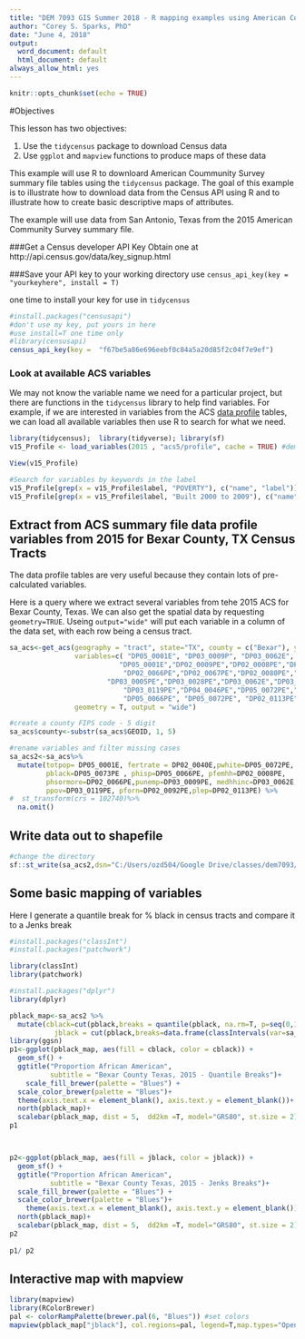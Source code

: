 ```yaml
---
title: "DEM 7093 GIS Summer 2018 - R mapping examples using American Community Survey"
author: "Corey S. Sparks, PhD"
date: "June 4, 2018"
output:
  word_document: default
  html_document: default
always_allow_html: yes
---
```


```r
knitr::opts_chunk$set(echo = TRUE)
```

#Objectives

This lesson has two objectives:

  1. Use the `tidycensus` package to download Census data
  2. Use `ggplot` and `mapview` functions to produce maps of these data


This example will use R to downloard American Coummunity Survey summary file tables using the `tidycensus` package. The goal of this example is to illustrate how to download data from the Census API using R and to illustrate how to create basic descriptive maps of attributes. 

The example will use data from San Antonio, Texas from the 2015 American Community Survey summary file.

###Get a Census developer API Key
Obtain one at http://api.census.gov/data/key_signup.html

###Save your API key to your working directory
use `census_api_key(key =  "yourkeyhere", install = T)`

one time to install your key for use in `tidycensus`



```r
#install.packages("censusapi")
#don't use my key, put yours in here
#use install=T one time only
#library(censusapi)
census_api_key(key =  "f67be5a86e696eebf0c84a5a20d85f2c04f7e9ef")
```

\newpage


### Look at available ACS variables
We may not know the variable name we need for a particular project, but there are functions in the `tidycensus` library to help find variables. For example, if we are interested in variables from the ACS [data profile](https://www.census.gov/acs/www/data/data-tables-and-tools/data-profiles/2016/) tables, we can load all available variables then use R to search for what we need.


```r
library(tidycensus);  library(tidyverse); library(sf)
v15_Profile <- load_variables(2015 , "acs5/profile", cache = TRUE) #demographic profile tables

View(v15_Profile)

#Search for variables by keywords in the label 
v15_Profile[grep(x = v15_Profile$label, "POVERTY"), c("name", "label")]
v15_Profile[grep(x = v15_Profile$label, "Built 2000 to 2009"), c("name", "label")]
```

\newpage
## Extract from ACS summary file data profile variables from 2015 for Bexar County, TX Census Tracts

The data profile tables are very useful because they contain lots of pre-calculated variables.

Here is a query where we extract several variables from tehe 2015 ACS for Bexar County, Texas. We can also get the spatial data by requesting `geometry=TRUE`.  Useing `output="wide"` will put each variable in a column of the data set, with each row being a census tract. 

```r
sa_acs<-get_acs(geography = "tract", state="TX", county = c("Bexar"), year = 2015,
                variables=c( "DP05_0001E", "DP03_0009P", "DP03_0062E", "DP03_0119PE",
                           "DP05_0001E","DP02_0009PE","DP02_0008PE","DP02_0040E","DP02_0038E",
                            "DP02_0066PE","DP02_0067PE","DP02_0080PE","DP02_0092PE",
                        "DP03_0005PE","DP03_0028PE","DP03_0062E","DP03_0099PE","DP03_0101PE",
                            "DP03_0119PE","DP04_0046PE","DP05_0072PE","DP05_0073PE",
                            "DP05_0066PE", "DP05_0072PE", "DP02_0113PE") ,
                geometry = T, output = "wide")

#create a county FIPS code - 5 digit
sa_acs$county<-substr(sa_acs$GEOID, 1, 5)

#rename variables and filter missing cases
sa_acs2<-sa_acs%>%
  mutate(totpop= DP05_0001E, fertrate = DP02_0040E,pwhite=DP05_0072PE, 
         pblack=DP05_0073PE , phisp=DP05_0066PE, pfemhh=DP02_0008PE,
         phsormore=DP02_0066PE,punemp=DP03_0009PE, medhhinc=DP03_0062E,
         ppov=DP03_0119PE, pforn=DP02_0092PE,plep=DP02_0113PE) %>%
#  st_transform(crs = 102740)%>%
  na.omit()

```

## Write data out to shapefile
```r
#change the directory
sf::st_write(sa_acs2,dsn="C:/Users/ozd504/Google Drive/classes/dem7093/GIS_class_2018/data",layer="sa_tract_dp", driver="ESRI Shapefile", delete_layer=T, update=T)

```

\newpage

## Some basic mapping of variables
Here I generate a quantile break for % black in census tracts and compare it to a Jenks break
```r
#install.packages("classInt")
#install.packages("patchwork")

library(classInt)
library(patchwork)

#install.packages("dplyr")
library(dplyr)

pblack_map<-sa_acs2 %>%
  mutate(cblack=cut(pblack,breaks = quantile(pblack, na.rm=T, p=seq(0,1,length.out = 6)),include.lowest = T),
           jblack = cut(pblack,breaks=data.frame(classIntervals(var=sa_acs2$pblack, n=5, style="jenks")[2])[,1], include.lowest = T))
library(ggsn)
p1<-ggplot(pblack_map, aes(fill = cblack, color = cblack)) + 
  geom_sf() + 
  ggtitle("Proportion African American", 
          subtitle = "Bexar County Texas, 2015 - Quantile Breaks")+
    scale_fill_brewer(palette = "Blues") + 
  scale_color_brewer(palette = "Blues")+
  theme(axis.text.x = element_blank(), axis.text.y = element_blank())+
  north(pblack_map)+
  scalebar(pblack_map, dist = 5,  dd2km =T, model="GRS80", st.size = 2)
p1



p2<-ggplot(pblack_map, aes(fill = jblack, color = jblack)) + 
  geom_sf() + 
  ggtitle("Proportion African American", 
          subtitle = "Bexar County Texas, 2015 - Jenks Breaks")+
  scale_fill_brewer(palette = "Blues") + 
  scale_color_brewer(palette = "Blues")+
    theme(axis.text.x = element_blank(), axis.text.y = element_blank())+
  north(pblack_map)+
  scalebar(pblack_map, dist = 5,  dd2km =T, model="GRS80", st.size = 2)
p2
  
p1/ p2

```

\newpage

## Interactive map with mapview

```r
library(mapview)
library(RColorBrewer)
pal <- colorRampPalette(brewer.pal(6, "Blues")) #set colors
mapview(pblack_map["jblack"], col.regions=pal, legend=T,map.types="OpenStreetMap", layer.name="% African American")


```



